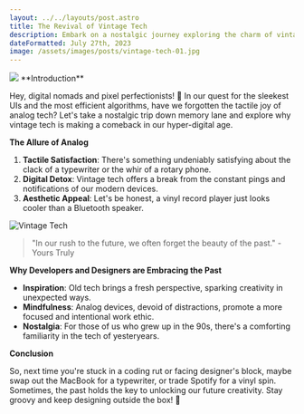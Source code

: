 ```yaml
---
layout: ../../layouts/post.astro
title: The Revival of Vintage Tech
description: Embark on a nostalgic journey exploring the charm of vintage tech and its unexpected resurgence among modern developers and designers.
dateFormatted: July 27th, 2023
image: /assets/images/posts/vintage-tech-01.jpg
---
```

<img src={frontmatter.image}/>
**Introduction**

Hey, digital nomads and pixel perfectionists! 🌌 In our quest for the sleekest UIs and the most efficient algorithms, have we forgotten the tactile joy of analog tech? Let's take a nostalgic trip down memory lane and explore why vintage tech is making a comeback in our hyper-digital age.

**The Allure of Analog**

1. **Tactile Satisfaction**: There's something undeniably satisfying about the clack of a typewriter or the whir of a rotary phone.
2. **Digital Detox**: Vintage tech offers a break from the constant pings and notifications of our modern devices.
3. **Aesthetic Appeal**: Let's be honest, a vinyl record player just looks cooler than a Bluetooth speaker.

![Vintage Tech](/assets/images/posts/vintage-tech-02.jpg)

> "In our rush to the future, we often forget the beauty of the past." - Yours Truly

**Why Developers and Designers are Embracing the Past**

- **Inspiration**: Old tech brings a fresh perspective, sparking creativity in unexpected ways.
- **Mindfulness**: Analog devices, devoid of distractions, promote a more focused and intentional work ethic.
- **Nostalgia**: For those of us who grew up in the 90s, there's a comforting familiarity in the tech of yesteryears.

**Conclusion**

So, next time you're stuck in a coding rut or facing designer's block, maybe swap out the MacBook for a typewriter, or trade Spotify for a vinyl spin. Sometimes, the past holds the key to unlocking our future creativity. Stay groovy and keep designing outside the box! 🚀
